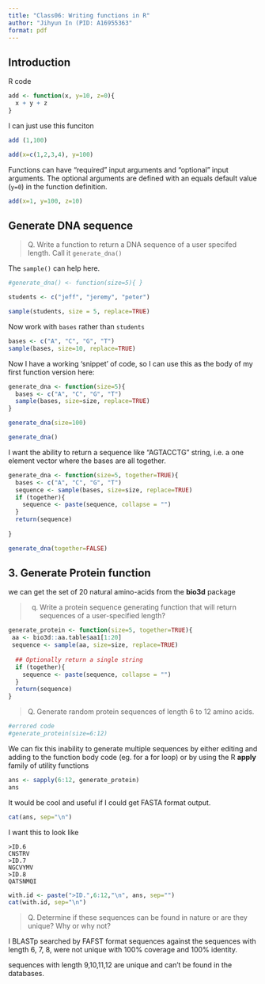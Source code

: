 ```yaml
---
title: "Class06: Writing functions in R"
author: "Jihyun In (PID: A16955363"
format: pdf
---
```

## Introduction
R code

```r
add <- function(x, y=10, z=0){
  x + y + z
}

```

I can just use this funciton

```r
add (1,100)

```

```r
add(x=c(1,2,3,4), y=100)
```

Functions can have "required" input arguments and "optional" input arguments. The optional arguments are defined with an equals default value (`y=0`) in the function definition.

```r
add(x=1, y=100, z=10)
```
## Generate DNA sequence
> Q. Write a function to return a DNA sequence of a user specifed length. Call it `generate_dna()`

The `sample()` can help here.
```r
#generate_dna() <- function(size=5){ }

students <- c("jeff", "jeremy", "peter")

sample(students, size = 5, replace=TRUE)

```

Now work with `bases` rather than `students`
```r
bases <- c("A", "C", "G", "T")
sample(bases, size=10, replace=TRUE)

```
Now I have a working 'snippet' of code, so I can use this as the body of my first function version here:
```r
generate_dna <- function(size=5){
  bases <- c("A", "C", "G", "T")
  sample(bases, size=size, replace=TRUE)
}
```

```r
generate_dna(size=100)
```

```r
generate_dna()
```


I want the ability to return a sequence like "AGTACCTG" string, i.e. a one element vector where the bases are all together. 
```r
generate_dna <- function(size=5, together=TRUE){
  bases <- c("A", "C", "G", "T")
  sequence <- sample(bases, size=size, replace=TRUE)
  if (together){
    sequence <- paste(sequence, collapse = "")
  }
  return(sequence)
  
}
```


```r
generate_dna(together=FALSE)
```

## 3. Generate Protein function

we can get the set of 20 natural amino-acids from the **bio3d** package

> q. Write a protein sequence generating function that will return sequences of a user-specified length?

```r
generate_protein <- function(size=5, together=TRUE){
 aa <- bio3d::aa.table$aa1[1:20]
 sequence <- sample(aa, size=size, replace=TRUE)
 
  ## Optionally return a single string 
  if (together){
    sequence <- paste(sequence, collapse = "")
  }
  return(sequence)
}
```


> Q. Generate random protein sequences of length 6 to 12 amino acids.

```r
#errored code
#generate_protein(size=6:12)

```
We can fix this inability to generate multiple sequences by either editing and adding to the function body code (eg. for a for loop) or by using the R **apply** family of utility functions

```r
ans <- sapply(6:12, generate_protein)
ans
```

It would be cool and useful if I could get FASTA format output. 
```r
cat(ans, sep="\n")
```

I want this to look like 
```
>ID.6
CNSTRV
>ID.7
NGCVYMV
>ID.8
QATSNMQI

```

```r
with.id <- paste(">ID.",6:12,"\n", ans, sep="")
cat(with.id, sep="\n")


```

> Q. Determine if these sequences can be found in nature or are they unique? Why or why not?

I BLASTp searched by FAFST format sequences against the sequences with length  6, 7, 8, were not unique with 100% coverage and 100% identity. 

sequences with length  9,10,11,12 are unique and can't be found in the databases.


